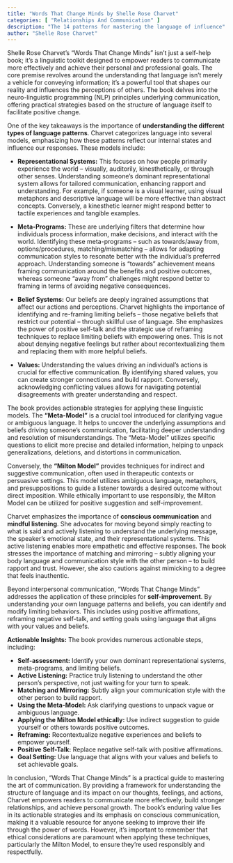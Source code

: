 ```yaml
---
title: "Words That Change Minds by Shelle Rose Charvet"
categories: [ "Relationships And Communication" ]
description: "The 14 patterns for mastering the language of influence"
author: "Shelle Rose Charvet"
---
```

Shelle Rose Charvet's "Words That Change Minds" isn't just a self-help book; it's a linguistic toolkit designed to empower readers to communicate more effectively and achieve their personal and professional goals.  The core premise revolves around the understanding that language isn't merely a vehicle for conveying information; it's a powerful tool that shapes our reality and influences the perceptions of others.  The book delves into the neuro-linguistic programming (NLP) principles underlying communication, offering practical strategies based on the structure of language itself to facilitate positive change.

One of the key takeaways is the importance of **understanding the different types of language patterns**. Charvet categorizes language into several models, emphasizing how these patterns reflect our internal states and influence our responses.  These models include:

* **Representational Systems:** This focuses on how people primarily experience the world – visually, auditorily, kinesthetically, or through other senses.  Understanding someone's dominant representational system allows for tailored communication, enhancing rapport and understanding. For example, if someone is a visual learner, using visual metaphors and descriptive language will be more effective than abstract concepts.  Conversely, a kinesthetic learner might respond better to tactile experiences and tangible examples.

* **Meta-Programs:** These are underlying filters that determine how individuals process information, make decisions, and interact with the world.  Identifying these meta-programs – such as towards/away from, options/procedures, matching/mismatching – allows for adapting communication styles to resonate better with the individual's preferred approach. Understanding someone is "towards" achievement means framing communication around the benefits and positive outcomes, whereas someone "away from" challenges might respond better to framing in terms of avoiding negative consequences.

* **Belief Systems:** Our beliefs are deeply ingrained assumptions that affect our actions and perceptions.  Charvet highlights the importance of identifying and re-framing limiting beliefs – those negative beliefs that restrict our potential – through skillful use of language.  She emphasizes the power of positive self-talk and the strategic use of reframing techniques to replace limiting beliefs with empowering ones.  This is not about denying negative feelings but rather about recontextualizing them and replacing them with more helpful beliefs.

* **Values:** Understanding the values driving an individual's actions is crucial for effective communication.  By identifying shared values, you can create stronger connections and build rapport.  Conversely, acknowledging conflicting values allows for navigating potential disagreements with greater understanding and respect.

The book provides actionable strategies for applying these linguistic models.  The **"Meta-Model"** is a crucial tool introduced for clarifying vague or ambiguous language. It helps to uncover the underlying assumptions and beliefs driving someone's communication, facilitating deeper understanding and resolution of misunderstandings.  The "Meta-Model" utilizes specific questions to elicit more precise and detailed information, helping to unpack generalizations, deletions, and distortions in communication.

Conversely, the **"Milton Model"** provides techniques for indirect and suggestive communication, often used in therapeutic contexts or persuasive settings.  This model utilizes ambiguous language, metaphors, and presuppositions to guide a listener towards a desired outcome without direct imposition.  While ethically important to use responsibly, the Milton Model can be utilized for positive suggestion and self-improvement.


Charvet emphasizes the importance of **conscious communication** and **mindful listening**.  She advocates for moving beyond simply reacting to what is said and actively listening to understand the underlying message, the speaker's emotional state, and their representational systems.  This active listening enables more empathetic and effective responses.  The book stresses the importance of matching and mirroring – subtly aligning your body language and communication style with the other person – to build rapport and trust. However, she also cautions against mimicking to a degree that feels inauthentic.

Beyond interpersonal communication, "Words That Change Minds" addresses the application of these principles for **self-improvement**.  By understanding your own language patterns and beliefs, you can identify and modify limiting behaviors.  This includes using positive affirmations, reframing negative self-talk, and setting goals using language that aligns with your values and beliefs.

**Actionable Insights:** The book provides numerous actionable steps, including:

* **Self-assessment:** Identify your own dominant representational systems, meta-programs, and limiting beliefs.
* **Active Listening:** Practice truly listening to understand the other person's perspective, not just waiting for your turn to speak.
* **Matching and Mirroring:** Subtly align your communication style with the other person to build rapport.
* **Using the Meta-Model:** Ask clarifying questions to unpack vague or ambiguous language.
* **Applying the Milton Model ethically:** Use indirect suggestion to guide yourself or others towards positive outcomes.
* **Reframing:** Recontextualize negative experiences and beliefs to empower yourself.
* **Positive Self-Talk:** Replace negative self-talk with positive affirmations.
* **Goal Setting:** Use language that aligns with your values and beliefs to set achievable goals.

In conclusion, "Words That Change Minds" is a practical guide to mastering the art of communication.  By providing a framework for understanding the structure of language and its impact on our thoughts, feelings, and actions, Charvet empowers readers to communicate more effectively, build stronger relationships, and achieve personal growth. The book's enduring value lies in its actionable strategies and its emphasis on conscious communication, making it a valuable resource for anyone seeking to improve their life through the power of words.  However, it's important to remember that ethical considerations are paramount when applying these techniques, particularly the Milton Model, to ensure they're used responsibly and respectfully.

